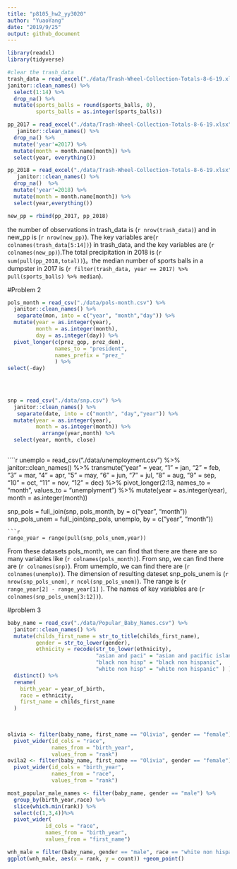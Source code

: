 ```yaml
---
title: "p8105_hw2_yy3020"
author: "YuaoYang"
date: "2019/9/25"
output: github_document
---
```


```r
library(readxl)
library(tidyverse)
```

```r
#clear the trash_data
trash_data = read_excel("./data/Trash-Wheel-Collection-Totals-8-6-19.xlsx", sheet = "Mr. Trash Wheel", col_names = TRUE) %>%
janitor::clean_names() %>%
  select(1:14) %>%
  drop_na() %>%
  mutate(sports_balls = round(sports_balls, 0),
         sports_balls = as.integer(sports_balls)) 

```


```r
pp_2017 = read_excel("./data/Trash-Wheel-Collection-Totals-8-6-19.xlsx", sheet = "2017 Precipitation", skip = 1) %>%
   janitor::clean_names() %>% 
  drop_na() %>%
  mutate('year'=2017) %>% 
  mutate(month = month.name[month]) %>%
  select(year, everything())

pp_2018 = read_excel("./data/Trash-Wheel-Collection-Totals-8-6-19.xlsx", sheet = "2018 Precipitation", skip = 1) %>%
   janitor::clean_names() %>% 
  drop_na()  %>%
  mutate('year'=2018) %>% 
  mutate(month = month.name[month]) %>% 
  select(year,everything())

new_pp = rbind(pp_2017, pp_2018) 

```

the number of observations in trash_data is (`r nrow(trash_data) `) and in new_pp is (`r nrow(new_pp)`). The key variables are(`r colnames(trash_data[5:14])`) in trash_data, and the key variables are (`r colnames(new_pp)`).The total precipitation in 2018 is (`r sum(pull(pp_2018,total)) `)。the median number of sports balls in a dumpster in 2017 is (`r filter(trash_data, year == 2017) %>% pull(sports_balls) %>% median `). 


#Problem 2
```r
pols_month = read_csv("./data/pols-month.csv") %>%
  janitor::clean_names() %>%
   separate(mon, into = c("year", "month","day")) %>%
  mutate(year = as.integer(year),
         month = as.integer(month),
         day = as.integer(day)) %>%
  pivot_longer(c(prez_gop, prez_dem),
               names_to = "president",
               names_prefix = "prez_"
               ) %>%
select(-day)
 

  
```

```r
snp = read_csv("./data/snp.csv") %>%
  janitor::clean_names() %>%
   separate(date, into = c("month", "day","year")) %>%
  mutate(year = as.integer(year),
         month = as.integer(month)) %>%
           arrange(year,month) %>%
  select(year, month, close)
 
```

````r
unemplo = read_csv("./data/unemployment.csv") %>%
  janitor::clean_names() %>%
 transmute("year" = year,
          "1" = jan, 
           "2" = feb,
           "3" = mar,
           "4" = apr,
           "5" = may,
           "6" = jun,
           "7" = jul,
           "8" = aug,
           "9" = sep,
           "10" = oct,
           "11" = nov,
           "12" = dec) %>%
  pivot_longer(2:13,
               names_to = "month",
               values_to = "unemplyment") %>%
   mutate(year = as.integer(year),
         month = as.integer(month))

snp_pols = full_join(snp, pols_month, by = c("year", "month"))
snp_pols_unem = full_join(snp_pols, unemplo, by = c("year", "month"))

```
```r
range_year = range(pull(snp_pols_unem,year))
```

From these datasets pols_month,  we can find that there are there are so many variables like  (`r colnames(pols_month) `). From snp, we can find there are (`r colnames(snp) `). From umemplo, we can find there are (`r colnames(unemplo) `). The dimension of resulting dateset snp_pols_unem is (`r nrow(snp_pols_unem) `, `r ncol(snp_pols_unem)`). The range is (`r range_year[2] - range_year[1]` ). The names of  key variables are (`r colnames(snp_pols_unem[3:12])`).

#problem 3
```r
baby_name = read_csv("./data/Popular_Baby_Names.csv") %>%
  janitor::clean_names() %>%
  mutate(childs_first_name = str_to_title(childs_first_name),
         gender = str_to_lower(gender),
         ethnicity = recode(str_to_lower(ethnicity),
                            "asian and paci" = "asian and pacific islander",
                            "black non hisp" = "black non hispanic",
                            "white non hisp" = "white non hispanic" ) ) %>%
  distinct() %>%
  rename(
    birth_year = year_of_birth,
    race = ethnicity,
    first_name = childs_first_name
  )
         
  
```

```r
olivia <- filter(baby_name, first_name == "Olivia", gender == "female") %>%
  pivot_wider(id_cols = "race",
              names_from = "birth_year",
              values_from = "rank")
ovila2 <- filter(baby_name, first_name == "Olivia", gender == "female") %>%
  pivot_wider(id_cols = "birth_year",
              names_from = "race",
              values_from = "rank")

most_popular_male_names <- filter(baby_name, gender == "male") %>% 
  group_by(birth_year,race) %>% 
  slice(which.min(rank)) %>%
  select(c(1,3,4))%>%
  pivot_wider(
            id_cols = "race",
            names_from = "birth_year",
            values_from = "first_name")


```

```r
wnh_male = filter(baby_name, gender == "male", race == "white non hispanic", birth_year == "2016")
ggplot(wnh_male, aes(x = rank, y = count)) +geom_point()
```
